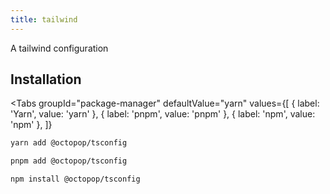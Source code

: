 ```yaml
---
title: tailwind
---
```



<EnvBadges frontend api="https://www.npmjs.com/package/@octopop/tailwind" />

A tailwind configuration

## Installation

<Tabs
  groupId="package-manager"
  defaultValue="yarn"
  values={[
    { label: 'Yarn', value: 'yarn' },
    { label: 'pnpm', value: 'pnpm' },
    { label: 'npm', value: 'npm' },
  ]}
>
  <TabItem value="yarn">

```bash
yarn add @octopop/tsconfig
```

  </TabItem>
  <TabItem value="pnpm">

```bash
pnpm add @octopop/tsconfig
```

  </TabItem>
  <TabItem value="npm">

```bash
npm install @octopop/tsconfig
```

  </TabItem>
</Tabs>

<!-- prettier-ignore -->
[dash-dash]: https://unix.stackexchange.com/questions/147143/when-and-how-was-the-double-dash-introduced-as-an-end-of-options-delimiter
[format]: /api/args/function/format
[parse]: /api/args/function/parse
[parseincontext]: /api/args/function/parseInContext